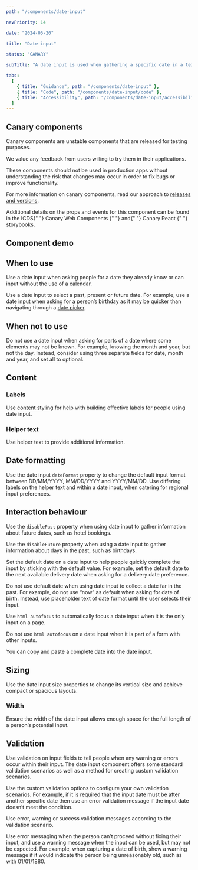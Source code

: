 ```yaml
---
path: "/components/date-input"

navPriority: 14

date: "2024-05-20"

title: "Date input"

status: "CANARY"

subTitle: "A date input is used when gathering a specific date in a text-based format."

tabs:
  [
    { title: "Guidance", path: "/components/date-input" },
    { title: "Code", path: "/components/date-input/code" },
    { title: "Accessibility", path: "/components/date-input/accessibility" },
  ]
---
```



<IcAlert
  heading="Canary component"
  variant="info"
  message="This component is new and its guidance will be updated over time."
/>

## Canary components

Canary components are unstable components that are released for testing purposes.

We value any feedback from users willing to try them in their applications.

These components should not be used in production apps without understanding the risk that changes may occur in order to fix bugs or improve functionality.

For more information on canary components, read our approach to [releases and versions](/get-started/releases-versions).

<p>
  Additional details on the props and events for this component can be found in
  the ICDS{" "}
  <IcLink
    href="https://mi6.github.io/ic-ui-kit/branches/develop/canary-web-components/?path=/docs/web-components-date-input--docs"
    target="_blank"
  >
    Canary Web Components
  </IcLink>{" "}
  and{" "}
  <IcLink
    href="https://mi6.github.io/ic-ui-kit/branches/develop/canary-react/?path=/docs/react-components-date-input--docs"
    target="_blank"
  >
    Canary React
  </IcLink>{" "}
  storybooks.
</p>

## Component demo

<ComponentPreview>
  <IcDateInput label="When would you like to collect your coffee?" />
</ComponentPreview>

## When to use

Use a date input when asking people for a date they already know or can input without the use of a calendar.

Use a date input to select a past, present or future date. For example, use a date input when asking for a person’s birthday as it may be quicker than navigating through a [date picker](/components/date-picker).

<DoubleDoDontCaution>
  <DoDontCaution
    imageSrc={fig1}
    imageAlt="A date input being used to select a birthday"
    caption="Use a date input to collect distant dates."
    state="good"
  />
</DoubleDoDontCaution>

## When not to use

Do not use a date input when asking for parts of a date where some elements may not be known. For example, knowing the month and year, but not the day. Instead, consider using three separate fields for date, month and year, and set all to optional.

<DoubleDoDontCaution>
  <DoDontCaution
    imageSrc={fig2}
    imageAlt="Three separate date inputs being used to capture day month and year independently."
    caption="Three separate input fields can be used when capturing partial dates."
    state="good"
  />
</DoubleDoDontCaution>

## Content

### Labels

Use [content styling](/styles/content-style/principles) for help with building effective labels for people using date input.

### Helper text

Use helper text to provide additional information.

<DoubleDoDontCaution>
  <DoDontCaution
    imageSrc={fig3}
    imageAlt="An example of the benefits of using helper text in a date input."
    caption="Use helper text to give context to the current required input."
    state="good"
  />
  <DoDontCaution
    imageSrc={fig4}
    imageAlt="An example of a date input with no helper text included."
    caption="Avoiding helper text removes context."
    state="bad"
  />
</DoubleDoDontCaution>

## Date formatting

Use the date input `dateFormat` property to change the default input format between DD/MM/YYYY, MM/DD/YYYY and YYYY/MM/DD. Use differing labels on the helper text and within a date input, when catering for regional input preferences.

## Interaction behaviour

Use the `disablePast` property when using date input to gather information about future dates, such as hotel bookings.

Use the `disableFuture` property when using a date input to gather information about days in the past, such as birthdays.

Set the default date on a date input to help people quickly complete the input by sticking with the default value. For example, set the default date to the next available delivery date when asking for a delivery date preference.

Do not use default date when using date input to collect a date far in the past. For example, do not use “now” as default when asking for date of birth. Instead, use placeholder text of date format until the user selects their input.

Use `html autofocus` to automatically focus a date input when it is the only input on a page.

Do not use `html autofocus` on a date input when it is part of a form with other inputs.

You can copy and paste a complete date into the date input.

## Sizing

Use the date input size properties to change its vertical size and achieve compact or spacious layouts.

<DoubleDoDontCaution>
  <DoDontCaution
    imageSrc={fig5}
    imageAlt="A date input matching the height of the button component next to it."
    caption="Adjust a date input’s size properties to help it match the rest of your form."
    state="good"
  />
  <DoDontCaution
    imageSrc={fig6}
    imageAlt="A date input that is larger than the button component it is next to."
    caption="Don’t mix different sized components."
    state="bad"
  />
</DoubleDoDontCaution>

### Width

Ensure the width of the date input allows enough space for the full length of a person’s potential input.

<DoubleDoDontCaution>
  <DoDontCaution
    imageSrc={fig7}
    imageAlt="A date input matching the width of its expected input."
    caption="Where appropriate to form size, adjust the width of a date input to match other elements."
    state="good"
  />
  <DoDontCaution
    imageSrc={fig8}
    imageAlt="A date input matching the width of other elements in a form."
    state="bad"
  />
</DoubleDoDontCaution>

<DoDontCaution
  imageSrc={fig9}
  imageAlt="A date input matching the width of a much longer form element."
  caption="Avoid matching a date input to considerably wider form elements."
  state="caution"
/>

## Validation

Use validation on input fields to tell people when any warning or errors occur within their input. The date input component offers some standard validation scenarios as well as a method for creating custom validation scenarios.

Use the custom validation options to configure your own validation scenarios. For example, if it is required that the input date must be after another specific date then use an error validation message if the input date doesn’t meet the condition.

Use error, warning or success validation messages according to the validation scenario.

Use error messaging when the person can’t proceed without fixing their input, and use a warning message when the input can be used, but may not be expected. For example, when capturing a date of birth, show a warning message if it would indicate the person being unreasonably old, such as with 01/01/1880.

<DoubleDoDontCaution>
  <DoDontCaution
    imageSrc={fig10}
    imageAlt="A date input showing the successful validation of an input."
    caption="Use success validation when checking input against limited availability."
    state="good"
  />
  <DoDontCaution
    imageSrc={fig11}
    imageAlt="A date input correctly displaying an invalid entry errored state."
    caption="Use the correct validation message with each validation state."
    state="good"
  />
</DoubleDoDontCaution>
